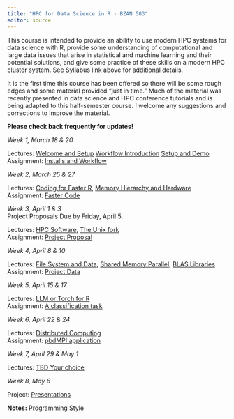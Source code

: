 ```yaml
---
title: "HPC for Data Science in R - BZAN 583"
editor: source
---
```


This course is intended to provide an ability to use modern HPC systems for data science with R, provide some understanding of computational and large data issues that arise in statistical and machine learning and their potential solutions, and give some practice of these skills on a modern HPC cluster system. See Syllabus link above for additional details.

It is the first time this course has been offered so there will be some rough edges and some material provided "just in time." Much of the material was recently presented in data science and HPC conference tutorials and is being adapted to this half-semester course. I welcome any suggestions and corrections to improve the material. 

**Please check back frequently for updates!**

::: {layout="[1,2]"}
*Week 1, March 18 & 20*

Lectures: [Welcome and Setup](materials/lectures/1-welcome)
[Workflow Introduction](materials/lectures/1a-workflow)
[Setup and Demo](materials/lectures/1b-setupdemo)  
Assignment: [Installs and Workflow](materials/assignment/1-workflow) 
<!--
workflow practice starts with faster examples and timing.
e.g. compare lapply sum, coulumnSums(), and tidyverse sum of taxi data subset
downloading packages practice, git and GitHub setup
-->

*Week 2, March 25 & 27*  

Lectures: [Coding for Faster R](materials/lectures/2-faster),
[Memory Hierarchy and Hardware](materials/lectures/2-hardware)\
Assignment: [Faster Code](materials/assignment/2-faster) 
<!-- double down on faster with memory hierarchy examples -->

*Week 3, April 1 & 3* \
Project Proposals Due by Friday, April 5.

Lectures: [HPC Software](materials/lectures/3-software), [The Unix fork](materials/lectures/3-fork)\
Assignment: [Project Proposal](materials/assignment/3-project) 
<!-- start library parallel FlexiBLAS & OpenBLAS -->

*Week 4, April 8 & 10*

Lectures: [File System and Data](materials/lectures/4-data), [Shared Memory Parallel](materials/lectures/4-shared_mem), [BLAS Libraries](materials/lectures/4-blas)\
Assignment: [Project Data](materials/assignment/4-data) 

*Week 5, April 15 & 17*

Lectures: [LLM or Torch for R](materials/lectures/5-nn)\
Assignment: [A classification task](materials/assignment/5-nn) 
<!-- LLM coding or torch week? -->

*Week 6, April 22 & 24*

Lectures: [Distributed Computing](materials/lectures/6-distributed)\
Assignment: [pbdMPI application](materials/assignment/6-mpi) 
<!-- simple distributed (mapreduce & spmd MPI) and projects -->

*Week 7, April 29 & May 1*

Lectures: [TBD Your choice](materials/lectures/7-projects)\
<!-- concentrate on troubleshooting projects -->

*Week 8, May 6*

Project: [Presentations](materials/lectures/8-presentations)
:::

**Notes:** [Programming Style](style.qmd)
